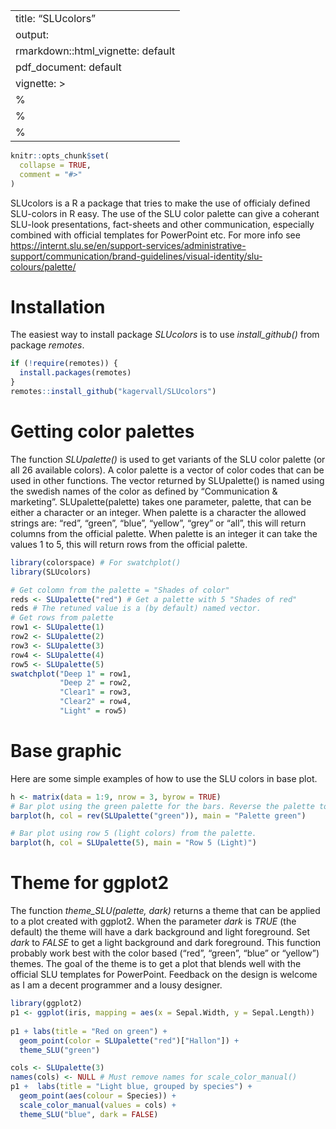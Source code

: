 
---
title: "SLUcolors"
output:
  rmarkdown::html_vignette: default
  pdf_document: default
vignette: >
  %\VignetteIndexEntry{SLUcolors}
  %\VignetteEncoding{UTF-8}
  %\VignetteEngine{knitr::rmarkdown}
---

```r
knitr::opts_chunk$set(
  collapse = TRUE,
  comment = "#>"
)
```

SLUcolors is a R a package that tries to make the use of officialy defined SLU-colors in R easy. The use of
the SLU color palette can give a coherant SLU-look presentations, fact-sheets and other communication,
especially combined with official templates for PowerPoint etc. For more info see [https://internt.slu.se/en/support-services/administrative-support/communication/brand-guidelines/visual-identity/slu-colours/palette/](https://internt.slu.se/en/support-services/administrative-support/communication/brand-guidelines/visual-identity/slu-colours/palette/)

# Installation
The easiest way to install package *SLUcolors* is to use *install_github()* from package *remotes*.
```r
if (!require(remotes)) {
  install.packages(remotes)
}
remotes::install_github("kagervall/SLUcolors")
```

# Getting color palettes
The function *SLUpalette()* is used to get variants of the SLU color palette (or all 26 available colors).
A color palette is a vector of color codes that can be used in other functions. The vector returned by
SLUpalette() is named using the swedish names of the color as defined by "Communication & marketing".
SLUpalette(palette) takes one parameter, palette, that can be either a character or an integer. When palette
is a character the allowed strings are: "red", "green", "blue", "yellow", "grey" or "all", this will return columns from the official palette. When palette is an integer it can take the values 1 to 5, this will return rows from the official palette. 

```r
library(colorspace) # For swatchplot()
library(SLUcolors)

# Get colomn from the palette = "Shades of color"
reds <- SLUpalette("red") # Get a palette with 5 "Shades of red"
reds # The retuned value is a (by default) named vector.
# Get rows from palette 
row1 <- SLUpalette(1)
row2 <- SLUpalette(2)
row3 <- SLUpalette(3)
row4 <- SLUpalette(4)
row5 <- SLUpalette(5)
swatchplot("Deep 1" = row1,
           "Deep 2" = row2,
           "Clear1" = row3,
           "Clear2" = row4,
           "Light" = row5)


```

# Base graphic
Here are some simple examples of how to use the SLU colors in base plot.
```r
h <- matrix(data = 1:9, nrow = 3, byrow = TRUE)
# Bar plot using the green palette for the bars. Reverse the palette to get the lightest colors 
barplot(h, col = rev(SLUpalette("green")), main = "Palette green")

# Bar plot using row 5 (light colors) from the palette. 
barplot(h, col = SLUpalette(5), main = "Row 5 (Light)")
```

# Theme for ggplot2
The function *theme_SLU(palette, dark)* returns a theme that can be applied to a plot created with ggplot2. When the parameter *dark* is *TRUE* (the default) the theme will have a dark background and light foreground. Set *dark* to *FALSE* to get a light background and dark foreground. This function probably work best with the color based ("red", "green", "blue" or "yellow") themes.
The goal of the theme is to get a plot that blends well with the official SLU templates for PowerPoint. Feedback on the design is welcome as I am a decent programmer and a lousy designer.

```r
library(ggplot2)
p1 <- ggplot(iris, mapping = aes(x = Sepal.Width, y = Sepal.Length))
  
p1 + labs(title = "Red on green") +
  geom_point(color = SLUpalette("red")["Hallon"]) +
  theme_SLU("green")

cols <- SLUpalette(3)
names(cols) <- NULL # Must remove names for scale_color_manual() 
p1 +  labs(title = "Light blue, grouped by species") +
  geom_point(aes(colour = Species)) +
  scale_color_manual(values = cols) +
  theme_SLU("blue", dark = FALSE)
```

